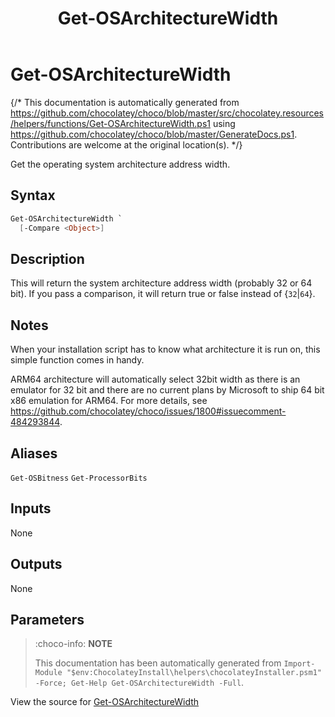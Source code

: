 ﻿---
order: 100
xref: get-osarchitecturewidth
title: Get-OSArchitectureWidth
description: Information on Get-OSArchitectureWidth function
---

# Get-OSArchitectureWidth

{/* This documentation is automatically generated from https://github.com/chocolatey/choco/blob/master/src/chocolatey.resources/helpers/functions/Get-OSArchitectureWidth.ps1 using https://github.com/chocolatey/choco/blob/master/GenerateDocs.ps1. Contributions are welcome at the original location(s). */}

Get the operating system architecture address width.

## Syntax

~~~powershell
Get-OSArchitectureWidth `
  [-Compare <Object>]
~~~

## Description

This will return the system architecture address width (probably 32 or
64 bit). If you pass a comparison, it will return true or false instead
of {`32`|`64`}.

## Notes

When your installation script has to know what architecture it is run
on, this simple function comes in handy.

ARM64 architecture will automatically select 32bit width as
there is an emulator for 32 bit and there are no current plans by Microsoft to
ship 64 bit x86 emulation for ARM64. For more details, see
https://github.com/chocolatey/choco/issues/1800#issuecomment-484293844.

## Aliases

`Get-OSBitness`
`Get-ProcessorBits`


## Inputs

None

## Outputs

None

## Parameters
 



<Xref title="Function Reference" value="powershell-reference" />

> :choco-info: **NOTE**
>
> This documentation has been automatically generated from `Import-Module "$env:ChocolateyInstall\helpers\chocolateyInstaller.psm1" -Force; Get-Help Get-OSArchitectureWidth -Full`.

View the source for [Get-OSArchitectureWidth](https://github.com/chocolatey/choco/blob/master/src/chocolatey.resources/helpers/functions/Get-OSArchitectureWidth.ps1)
